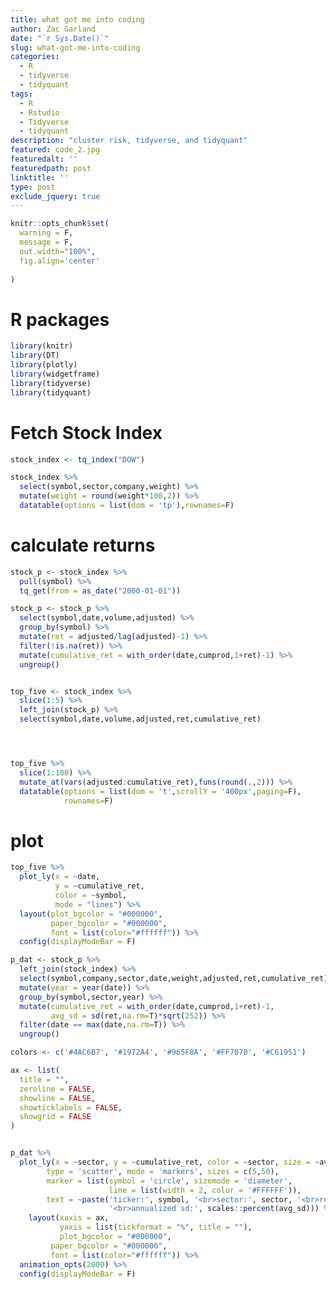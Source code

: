 ```yaml
---
title: what got me into coding
author: Zac Garland
date: "`r Sys.Date()`"
slug: what-got-me-into-coding
categories:
  - R
  - tidyverse
  - tidyquant
tags:
  - R
  - Rstudio
  - Tidyverse
  - tidyquant
description: "cluster risk, tidyverse, and tidyquant"
featured: code_2.jpg
featuredalt: ''
featuredpath: post
linktitle: ''
type: post
exclude_jquery: true
---
```


```r
knitr::opts_chunk$set(
  warning = F,
  message = F,
  out.width="100%",
  fig.align='center'
  
)
```


<style>
<!-- table>thead { -->
<!--     background-color: #000; -->

<!-- } -->

table{
color: black;
}

<!-- table.dataTable.stripe tbody tr.odd, table.dataTable.display tbody tr.odd { -->
<!--     background-color: #000000; -->
<!-- } -->

<!-- table.dataTable tbody tr { -->
<!--     background-color: #202020; -->
<!-- } -->
</style>



# R packages

```r
library(knitr)
library(DT)
library(plotly)
library(widgetframe)
library(tidyverse)
library(tidyquant)

```

# Fetch Stock Index

```r

stock_index <- tq_index("DOW")

stock_index %>% 
  select(symbol,sector,company,weight) %>% 
  mutate(weight = round(weight*100,2)) %>% 
  datatable(options = list(dom = 'tp'),rownames=F)


```

# calculate returns

```r

stock_p <- stock_index %>% 
  pull(symbol) %>% 
  tq_get(from = as_date("2000-01-01"))

stock_p <- stock_p %>% 
  select(symbol,date,volume,adjusted) %>% 
  group_by(symbol) %>% 
  mutate(ret = adjusted/lag(adjusted)-1) %>% 
  filter(!is.na(ret)) %>% 
  mutate(cumulative_ret = with_order(date,cumprod,1+ret)-1) %>% 
  ungroup() 


top_five <- stock_index %>% 
  slice(1:5) %>% 
  left_join(stock_p) %>% 
  select(symbol,date,volume,adjusted,ret,cumulative_ret)




top_five %>% 
  slice(1:100) %>% 
  mutate_at(vars(adjusted:cumulative_ret),funs(round(.,2))) %>% 
  datatable(options = list(dom = 't',scrollY = '400px',paging=F),
            rownames=F)

```

# plot

```r
top_five %>% 
  plot_ly(x = ~date,
          y = ~cumulative_ret,
          color = ~symbol,
          mode = "lines") %>% 
  layout(plot_bgcolor = "#000000",
         paper_bgcolor = "#000000",
         font = list(color="#ffffff")) %>% 
  config(displayModeBar = F)

```



```r

p_dat <- stock_p %>% 
  left_join(stock_index) %>% 
  select(symbol,company,sector,date,weight,adjusted,ret,cumulative_ret) %>% 
  mutate(year = year(date)) %>% 
  group_by(symbol,sector,year) %>% 
  mutate(cumulative_ret = with_order(date,cumprod,1+ret)-1, 
         avg_sd = sd(ret,na.rm=T)*sqrt(252)) %>% 
  filter(date == max(date,na.rm=T)) %>% 
  ungroup()

colors <- c('#4AC6B7', '#1972A4', '#965F8A', '#FF7070', '#C61951')

ax <- list(
  title = "",
  zeroline = FALSE,
  showline = FALSE,
  showticklabels = FALSE,
  showgrid = FALSE
)


p_dat %>% 
  plot_ly(x = ~sector, y = ~cumulative_ret, color = ~sector, size = ~avg_sd, colors = colors, frame = ~year,
        type = 'scatter', mode = 'markers', sizes = c(5,50),
        marker = list(symbol = 'circle', sizemode = 'diameter',
                      line = list(width = 2, color = '#FFFFFF')),
        text = ~paste('ticker:', symbol, '<br>sector:', sector, '<br>return:', scales::percent(cumulative_ret),
                      '<br>annualized sd:', scales::percent(avg_sd))) %>% 
    layout(xaxis = ax,
           yaxis = list(tickformat = "%", title = ""),
           plot_bgcolor = "#000000",
         paper_bgcolor = "#000000",
         font = list(color="#ffffff")) %>% 
  animation_opts(2000) %>% 
  config(displayModeBar = F)

```

